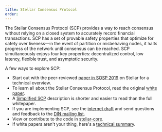 ```yaml
---
title: Stellar Consensus Protocol
order:
---
```


The Stellar Consensus Protocol (SCP) provides a way to reach consensus without relying on a closed system to accurately record financial transactions. SCP has a set of provable safety properties that optimize for safety over liveness—in the event of partition or misbehaving nodes, it halts progress of the network until consensus can be reached. SCP simultaneously enjoys four key properties: decentralized control, low latency, flexible trust, and asymptotic security.

A few ways to explore SCP:

- Start out with the peer-reviewed [paper in SOSP 2019](https://www.stellar.org/papers/fast-and-secure-global-payments-with-stellar) on Stellar for a technical overview.
- To learn all about the Stellar Consensus Protocol, read the original [white paper](https://www.stellar.org/papers/stellar-consensus-protocol).
- A [Simplified SCP](http://www.scs.stanford.edu/~dm/blog/simplified-scp.html) description is shorter and easier to read than the full whitepaper.
- If you are implementing SCP, see the [internet draft](https://datatracker.ietf.org/doc/draft-mazieres-dinrg-scp/) and send questions and feedback to the [DIN mailing list](https://www.ietf.org/mailman/listinfo/Din).
- View or contribute to the code in [stellar-core](https://github.com/stellar/stellar-core).
- If white papers aren't your thing, here's a [technical summary](https://medium.com/a-stellar-journey/on-worldwide-consensus-359e9eb3e949).
